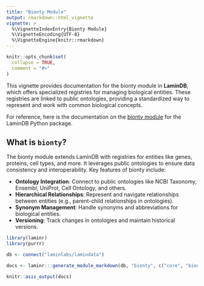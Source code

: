 ```yaml
---
title: "Bionty Module"
output: rmarkdown::html_vignette
vignette: >
  %\VignetteIndexEntry{Bionty Module}
  %\VignetteEncoding{UTF-8}
  %\VignetteEngine{knitr::rmarkdown}
---
```


```r
knitr::opts_chunk$set(
  collapse = TRUE,
  comment = "#>"
)
```

This vignette provides documentation for the bionty module in **LaminDB**, which offers specialized registries for managing biological entities.
These registries are linked to public ontologies, providing a standardized way to represent and work with common biological concepts.

For reference, here is the documentation on the [bionty module](https://docs.lamin.ai/bionty) for the LaminDB Python package.

## What is `bionty`?

The bionty module extends LaminDB with registries for entities like genes, proteins, cell types, and more.
It leverages public ontologies to ensure data consistency and interoperability. Key features of bionty include:

* **Ontology Integration**: Connect to public ontologies like NCBI Taxonomy, Ensembl, UniProt, Cell Ontology, and others.
* **Hierarchical Relationships**: Represent and navigate relationships between entities (e.g., parent-child relationships in ontologies).
* **Synonym Management**: Handle synonyms and abbreviations for biological entities.
* **Versioning**: Track changes in ontologies and maintain historical versions.

```r
library(laminr)
library(purrr)

db <- connect("laminlabs/lamindata")

docs <- laminr:::generate_module_markdown(db, "bionty", c("core", "bionty"))

knitr::asis_output(docs)
```
